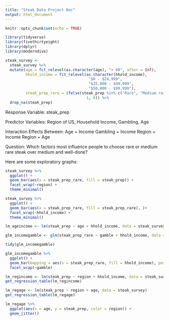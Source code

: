 ```yaml
---
title: "Steak Data Project Doc"
output: html_document
---
```


```r
knitr::opts_chunk$set(echo = TRUE)
```

```r
library(tidyverse)
library(fivethirtyeight)
library(dplyr)
library(moderndive)
```

```r
steak_survey <-
  steak_survey %>% 
  mutate(age = fct_relevel(as.character(age), "> 60", after = Inf),
         hhold_income = fct_relevel(as.character(hhold_income),
                                     "$0 - $24,999",
                                     "$25,000 - $49,999",
                                     "$50,000 - $99,999"),
         steak_prep_rare = ifelse(steak_prep %in% c("Rare", "Medium rare"),
                                    1, 0)) %>% 
  drop_na(steak_prep)
```

Response Variable: steak_prep

Predictor Variables: Region of US, Household Income, Gambling, Age

Interaction Effects Between: 
Age + Income
Gambling + Income
Region + Income
Region + Age


Question: Which factors most influence people to choose rare or medium rare steak over medium and well-done?

Here are some exploratory graphs:

```r
steak_survey %>% 
  ggplot() + 
  geom_bar(aes(x = steak_prep_rare, fill = steak_prep)) +
  facet_wrap(~region) +
  theme_minimal()
```

```r
steak_survey %>% 
  ggplot() + 
  geom_bar(aes(x = steak_prep_rare, fill = steak_prep_rare), )+
  facet_wrap(~hhold_income) +
  theme_minimal()
```



```r
lm_ageincome <- lm(steak_prep ~ age + hhold_income, data = steak_survey)
```



```r
glm_incomegamble <- glm(steak_prep_rare ~ gamble + hhold_income, data = steak_survey, family = binomial(link = "logit"))

tidy(glm_incomegamble)

glm_incomegamble %>%
  ggplot() +
  geom_bar(mapping = aes(x = steak_prep_rare, fill = hhold_income), position = "fill")+
  facet_wrap(~gamble)

```


```r
lm_regincome <- lm(steak_prep ~ region + hhold_income, data = steak_survey)
get_regression_table(lm_regincome)
```


```r
lm_regage <- lm(steak_prep ~ region + age, data = steak_survey)
get_regression_table(lm_regage)
```

```r
lm_regage %>% 
  ggplot(aes(x = age, y = steak_prep, color = region)) +
  geom_jitter()
```

